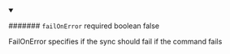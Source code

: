 
<details className="config-field" data-expandable="false" open>
<summary>

####### `failOnError` <span class="config-field-required" data-required="false">required</span> <span class="config-field-type">boolean</span> <span class="config-field-default">false</span> <span class="config-field-enum"></span>

FailOnError specifies if the sync should fail if the command fails

</summary>



</details>

